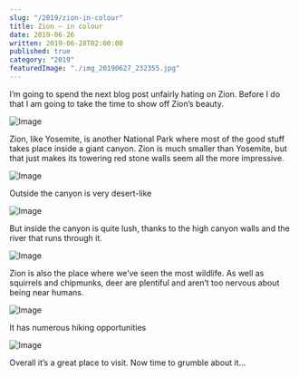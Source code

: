 ```yaml
---
slug: "/2019/zion-in-colour"
title: Zion – in colour
date: 2019-06-26
written: 2019-06-28T02:00:00
published: true
category: "2019"
featuredImage: "./img_20190627_232355.jpg"
---
```


I’m going to spend the next blog post unfairly hating on Zion. Before I do that I am going to take the time to show off Zion’s beauty.

![Image](./img_20190627_232355.jpg)

Zion, like Yosemite, is another National Park where most of the good stuff takes place inside a giant canyon. Zion is much smaller than Yosemite, but that just makes its towering red stone walls seem all the more impressive.

![Image](./img_20190627_064610.jpg)

Outside the canyon is very desert-like

![Image](./img_20190627_045530.jpg)

But inside the canyon is quite lush, thanks to the high canyon walls and the river that runs through it.

![Image](./img_20190627_071412.jpg)

Zion is also the place where we’ve seen the most wildlife. As well as squirrels and chipmunks, deer are plentiful and aren’t too nervous about being near humans.

![Image](./img_20190627_074841.jpg)

It has numerous hiking opportunities

![Image](./img_20190627_225003.jpg)

Overall it’s a great place to visit. Now time to grumble about it…